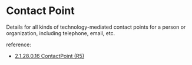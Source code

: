 

<Meta of={Stories}/>

# Contact Point

Details for all kinds of technology-mediated contact points for a person or organization, including telephone, email, etc.

reference:
* [2.1.28.0.16 ContactPoint (R5)](http://hl7.org/fhir/datatypes.html#contactpoint)


<Canvas of={Stories.Display}/>

<Canvas of={Stories.Structure}/>

<Canvas of={Stories.Profile}/>
